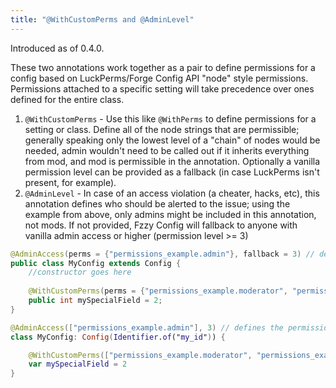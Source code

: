 ```yaml
---
title: "@WithCustomPerms and @AdminLevel"
---
```


Introduced as of 0.4.0.

These two annotations work together as a pair to define permissions for a config based on LuckPerms/Forge Config API "node" style permissions. Permissions attached to a specific setting will take precedence over ones defined for the entire class.
1. `@WithCustomPerms` - Use this like `@WithPerms` to define permissions for a setting or class. Define all of the node strings that are permissible; generally speaking only the lowest level of a "chain" of nodes would be needed, admin wouldn't need to be called out if it inherits everything from mod, and mod is permissible in the annotation. Optionally a vanilla permission level can be provided as a fallback (in case LuckPerms isn't present, for example).
2. `@AdminLevel` - In case of an access violation (a cheater, hacks, etc), this annotation defines who should be alerted to the issue; using the example from above, only admins might be included in this annotation, not mods. If not provided, Fzzy Config will fallback to anyone with vanilla admin access or higher (permission level >= 3)

<CodeTabs>

```java !!tabs Java
@AdminAccess(perms = {"permissions_example.admin"}, fallback = 3) // defines the permission nodes that are alerted of an access violation; falls back to vanilla admin or higher
public class MyConfig extends Config {
    //constructor goes here
    
    @WithCustomPerms(perms = {"permissions_example.moderator", "permissions_example.temporary_admin"}, fallback = 3) // permission nodes that have access to this setting (along with any inheriting nodes). Falls back to anyone with vanilla admin access or higher.
    public int mySpecialField = 2;
}
```

```kotlin !!tabs Kotlin
@AdminAccess(["permissions_example.admin"], 3) // defines the permission nodes that are alerted of an access violation; falls back to vanilla admin or higher
class MyConfig: Config(Identifier.of("my_id")) {

    @WithCustomPerms(["permissions_example.moderator", "permissions_example.temporary_admin"], 3) // permission nodes that have access to this setting (along with any inheriting nodes). Falls back to anyone with vanilla admin access or higher.
    var mySpecialField = 2
}
```

</CodeTabs>